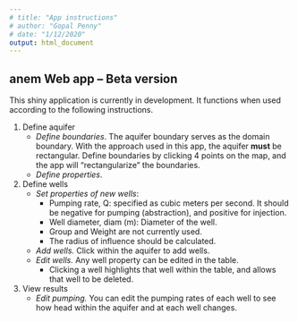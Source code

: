 ```yaml
---
# title: "App instructions"
# author: "Gopal Penny"
# date: "1/12/2020"
output: html_document
---
```


## anem Web app -- Beta version

This shiny application is currently in development. It functions when used according to the following instructions.

1. Define aquifer
    + *Define boundaries*. The aquifer boundary serves as the domain boundary. With the approach used in this app, the aquifer **must** be rectangular. Define boundaries by clicking 4 points on the map, and the app will "rectangularize" the boundaries.
    + *Define properties*. 
1. Define wells
    + *Set properties of new wells*:
        + Pumping rate, Q: specified as cubic meters per second. It should be negative for pumping (abstraction), and positive for injection.
        + Well diameter, diam (m): Diameter of the well.
        + Group and Weight are not currently used.
        + The radius of influence should be calculated.
    + *Add wells.* Click within the aquifer to add wells.
    + *Edit wells.* Any well property can be edited in the table.
        + Clicking a well highlights that well within the table, and allows that well to be deleted.
1. View results
    + *Edit pumping.* You can edit the pumping rates of each well to see how head within the aquifer and at each well changes.

